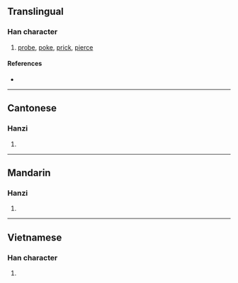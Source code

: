 {{character info/new}}
==Translingual==

===Han character===
{{Han char|rn=64|rad=手|as=03|sn=6|four=52040|canj=QHJ|ids=⿰扌千}}

# [[probe]], [[poke]], [[prick]], [[pierce]]

====References====
* {{Han ref|kx=0418.140|dkj=11814|dj=0765.090|hdz=31830.030|uh=6266|ud=25190|bh=C9E7|bd=51687}}

----

==Cantonese==

===Hanzi===
{{yue-hanzi|jyut=cin1|y=chin1}}

# {{rfdef|yue|sort=手03}}

----

==Mandarin==

===Hanzi===
{{cmn-hanzi|pin=[[qiān]] ([[qian1]])|wg=ch'ien<sup>1</sup>}}

# {{rfdef|cmn|sort=手03}}

----

==Vietnamese==

===Han character===
{{vi-hantu|[[xiên]], [[chen]], [[xen]], [[thiên]]|rs=手03}}

# {{rfdef|vi|sort=手03}}